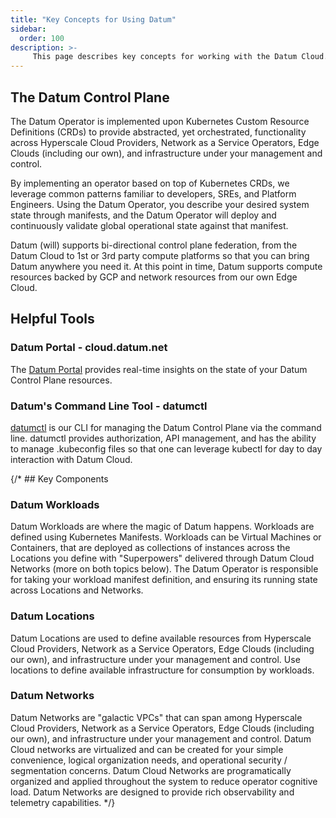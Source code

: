 ```yaml
---
title: "Key Concepts for Using Datum"
sidebar:
  order: 100
description: >-
     This page describes key concepts for working with the Datum Cloud.
---
```


## The Datum Control Plane

The Datum Operator is implemented upon Kubernetes Custom Resource Definitions
(CRDs) to provide abstracted, yet orchestrated, functionality across Hyperscale
Cloud Providers, Network as a Service Operators, Edge Clouds (including our
own), and infrastructure under your management and control.

By implementing an operator based on top of Kubernetes CRDs, we leverage common
patterns familiar to developers, SREs, and Platform Engineers. Using the Datum
Operator, you describe your desired system state through manifests, and the
Datum Operator will deploy and continuously validate global operational state
against that manifest.

Datum (will) supports bi-directional control plane federation, from the Datum
Cloud to 1st or 3rd party compute platforms so that you can bring Datum anywhere
you need it. At this point in time, Datum supports compute resources backed by
GCP and network resources from our own Edge Cloud.

## Helpful Tools

### Datum Portal - cloud.datum.net

The [Datum Portal](https://cloud.datum.net) provides real-time insights on the
state of your Datum Control Plane resources.

### Datum's Command Line Tool - datumctl

[datumctl](https://docs.datum.net/docs/tasks/tools/#datumctl) is our CLI for
managing the Datum Control Plane via the command line. datumctl provides
authorization, API management, and has the ability to manage .kubeconfig files
so that one can leverage kubectl for day to day interaction with Datum Cloud.

{/* ## Key Components

### Datum Workloads

Datum Workloads are where the magic of Datum happens. Workloads are defined
using Kubernetes Manifests. Workloads can be Virtual Machines or Containers,
that are deployed as collections of instances across the Locations you define
with "Superpowers" delivered through Datum Cloud Networks (more on both topics
below). The Datum Operator is responsible for taking your workload manifest
definition, and ensuring its running state across Locations and Networks.

### Datum Locations

Datum Locations are used to define available resources from Hyperscale Cloud
Providers, Network as a Service Operators, Edge Clouds (including our own), and
infrastructure under your management and control. Use locations to define
available infrastructure for consumption by workloads.

### Datum Networks

Datum Networks are "galactic VPCs" that can span among Hyperscale Cloud
Providers, Network as a Service Operators, Edge Clouds (including our own), and
infrastructure under your management and control. Datum Cloud networks are
virtualized and can be created for your simple convenience, logical organization
needs, and operational security / segmentation concerns. Datum Cloud Networks
are programatically organized and applied throughout the system to reduce
operator cognitive load. Datum Networks are designed to provide rich
observability and telemetry capabilities. */}
